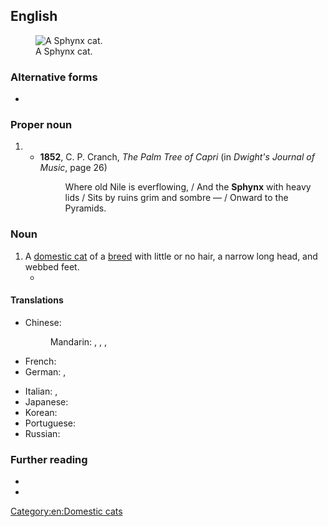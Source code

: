 {{also|sphynx}}
==English==
[[File:Shabbat.jpg|thumb|A Sphynx cat.]]

===Alternative forms===
* {{alter|en|sphynx}}

===Proper noun===
{{en-proper noun}}

# {{archaic form of|en|Sphinx||Egyptian statue}}
#* '''1852''', C. P. Cranch, ''The Palm Tree of Capri'' (in ''Dwight's Journal of Music'', page 26)
#*: Where old Nile is everflowing, / And the '''Sphynx''' with heavy lids / Sits by ruins grim and sombre — / Onward to the Pyramids.

===Noun===
{{en-noun}}

# A [[domestic cat]] of a [[breed]] with little or no hair, a narrow long head, and webbed feet.
#* {{quote-book|en|author=Joanne Mattern|title=The Sphynx Cat|year=2001|publisher=Capstone|pageurl=https://books.google.com/books?id=QHNxp3oMHjcC&pg=PA7&dq=%22Sphynx%22&hl=en&cd=8&source=gbs_api#v=onepage&q=%22Sphynx%22&f=false|isbn=978-0-7368-0898-9|page=7|passage='''Sphynx''' cats are often called hairless cats. But '''Sphynx''' do have hair. Very short, fine hairs called down cover the '''Sphynx'''’s body.}}

====Translations====
{{trans-top|cat}}
* Chinese:
*: Mandarin: {{t|cmn|斯芬克斯貓|sc=Hani}}, {{t|cmn|斯芬克斯猫|tr=sīfēnkèsī māo|sc=Hani}}, {{t|cmn|加拿大無毛貓|sc=Hani}}, {{t|cmn|加拿大无毛猫|tr=Jiānádà wúmáo māo|sc=Hani}}
* French: {{t|fr|Sphynx|m}}
* German: {{t+|de|Sphynx|f}}, {{t+|de|Sphinx|f}}
{{trans-mid}}
* Italian: {{t|it|gatto sphynx|m}}, {{t|it|sphynx|m}}
* Japanese: {{t|ja|スフィンクス|tr=sufinkusu|sc=Jpan}}
* Korean: {{t+|ko|스핑크스|sc=Kore}}
* Portuguese: {{t|pt|Sphynx|m}}
* Russian: {{t+|ru|сфинкс|m}}
{{trans-bottom}}

===Further reading===
* {{pedia|Sphynx cat}}
* {{comcatlite|Sphynx (cat)}}

[[Category:en:Domestic cats]]